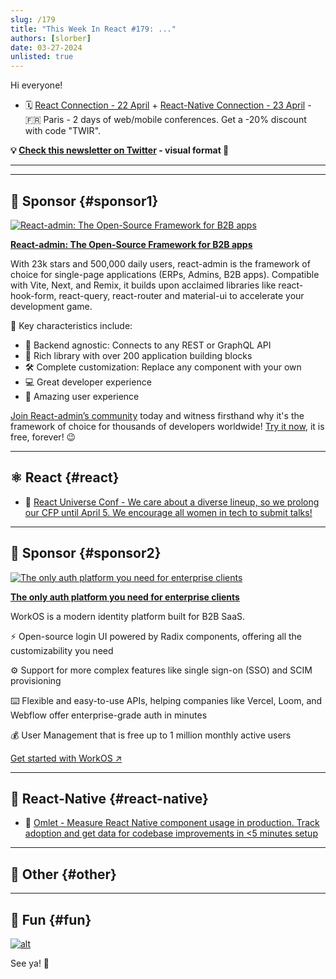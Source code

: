 ```yaml
---
slug: /179
title: "This Week In React #179: ..."
authors: [slorber]
date: 03-27-2024
unlisted: true
---
```


Hi everyone!

<Todo />

- 🗓 [React Connection - 22 April](https://reactconnection.io/) + [React-Native Connection - 23 April](https://reactnativeconnection.io/) - 🇫🇷 Paris - 2 days of web/mobile conferences. Get a -20% discount with code "TWIR".

<!-- truncate -->

**💡 [Check this newsletter on Twitter](https://slo.im/thread) - visual format 🎨**

---


<Support />

---

## 💸 Sponsor {#sponsor1}

[![React-admin: The Open-Source Framework for B2B apps](/emails/issues/179/reactadmin.jpg)](https://marmelab.com/react-admin/)

**[React-admin: The Open-Source Framework for B2B apps](https://marmelab.com/react-admin/)**

With 23k stars and 500,000 daily users, react-admin is the framework of choice for single-page applications (ERPs, Admins, B2B apps). Compatible with Vite, Next, and Remix, it builds upon acclaimed libraries like react-hook-form, react-query, react-router and material-ui to accelerate your development game.

🌟 Key characteristics include:

- 🔌 Backend agnostic: Connects to any REST or GraphQL API
- 🧩 Rich library with over 200 application building blocks
- 🛠 Complete customization: Replace any component with your own
- 💻 Great developer experience
- 👑 Amazing user experience

[Join React-admin’s community](https://discord.gg/tKyDzXHJ7f) today and witness firsthand why it's the framework of choice for thousands of developers worldwide! [Try it now](https://marmelab.com/react-admin/Tutorial.html), it is free, forever! 😉

---

## ⚛️ React {#react}

<Todo />

- 💸 [React Universe Conf - We care about a diverse lineup, so we prolong our CFP until April 5. We encourage all women in tech to submit talks!](https://www.reactuniverseconf.com/?utm_campaign=React_Universe_Conf&utm_source=email&utm_content=This_Week_in_React)

<SubscribeFormEmbed placement="middle" />

---

## 💸 Sponsor {#sponsor2}

[![The only auth platform you need for enterprise clients](/emails/issues/179/workos.jpg)](https://workos.com/?utm_source=thiswekkinreact&utm_medium=newsletter&utm_campaign=q12024)

**[The only auth platform you need for enterprise clients](https://workos.com/?utm_source=thiswekkinreact&utm_medium=newsletter&utm_campaign=q12024)**

WorkOS is a modern identity platform built for B2B SaaS.

⚡ Open-source login UI powered by Radix components, offering all the customizability you need

⚙️ Support for more complex features like single sign-on (SSO) and SCIM provisioning

⌨️ Flexible and easy-to-use APIs, helping companies like Vercel, Loom, and Webflow offer enterprise-grade auth in minutes

💰 User Management that is free up to 1 million monthly active users

[Get started with WorkOS ↗️](https://workos.com/?utm_source=thiswekkinreact&utm_medium=newsletter&utm_campaign=q12024)

---

## 📱 React-Native {#react-native}

<Todo />

- 💸 [Omlet - Measure React Native component usage in production. Track adoption and get data for codebase improvements in \<5 minutes setup](https://omlet.dev/?utm_campaign=partner_this-week-in-react_newsletter-quick-link-rn-mar-2024)

---

## 🔀 Other {#other}

<Todo />

---

## 🤭 Fun {#fun}

<Todo />

[![alt](/emails/issues/122/meme.jpg)](https://twitter.com/TODOTODOTODOTODOTODOTODOTODOTODOTODOTODO)

See ya! 👋
